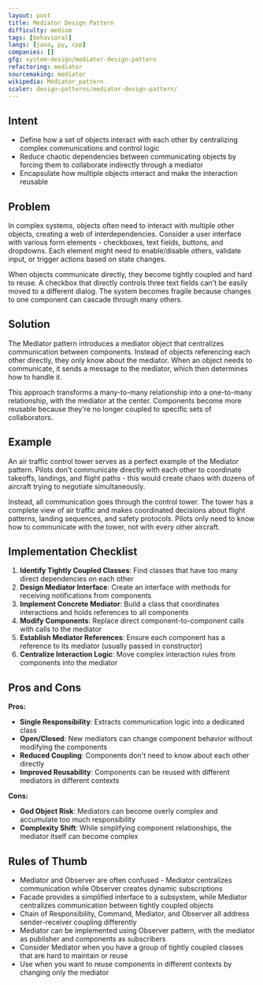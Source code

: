 ```yaml
---
layout: post
title: Mediator Design Pattern
difficulty: medium
tags: [behavioral]
langs: [java, py, cpp]
companies: []
gfg: system-design/mediator-design-pattern
refactoring: mediator
sourcemaking: mediator
wikipedia: Mediator_pattern
scaler: design-patterns/mediator-design-pattern/
---
```


## Intent
- Define how a set of objects interact with each other by centralizing complex communications and control logic
- Reduce chaotic dependencies between communicating objects by forcing them to collaborate indirectly through a mediator
- Encapsulate how multiple objects interact and make the interaction reusable

## Problem

In complex systems, objects often need to interact with multiple other objects, creating a web of interdependencies. Consider a user interface with various form elements - checkboxes, text fields, buttons, and dropdowns. Each element might need to enable/disable others, validate input, or trigger actions based on state changes.

When objects communicate directly, they become tightly coupled and hard to reuse. A checkbox that directly controls three text fields can't be easily moved to a different dialog. The system becomes fragile because changes to one component can cascade through many others.

## Solution

The Mediator pattern introduces a mediator object that centralizes communication between components. Instead of objects referencing each other directly, they only know about the mediator. When an object needs to communicate, it sends a message to the mediator, which then determines how to handle it.

<MdxImage src="https://refactoring.guru/images/patterns/diagrams/mediator/structure.png" />

This approach transforms a many-to-many relationship into a one-to-many relationship, with the mediator at the center. Components become more reusable because they're no longer coupled to specific sets of collaborators.

<MdxImage src="https://sourcemaking.com/files/v2/content/patterns/Mediator-2x.png" />

## Example

An air traffic control tower serves as a perfect example of the Mediator pattern. Pilots don't communicate directly with each other to coordinate takeoffs, landings, and flight paths - this would create chaos with dozens of aircraft trying to negotiate simultaneously.

Instead, all communication goes through the control tower. The tower has a complete view of air traffic and makes coordinated decisions about flight patterns, landing sequences, and safety protocols. Pilots only need to know how to communicate with the tower, not with every other aircraft.

<MdxImage src="https://sourcemaking.com/files/v2/content/patterns/Mediator_example1-2x.png" />

## Implementation Checklist

1. **Identify Tightly Coupled Classes**: Find classes that have too many direct dependencies on each other
2. **Design Mediator Interface**: Create an interface with methods for receiving notifications from components
3. **Implement Concrete Mediator**: Build a class that coordinates interactions and holds references to all components
4. **Modify Components**: Replace direct component-to-component calls with calls to the mediator
5. **Establish Mediator References**: Ensure each component has a reference to its mediator (usually passed in constructor)
6. **Centralize Interaction Logic**: Move complex interaction rules from components into the mediator

## Pros and Cons

**Pros:**
- **Single Responsibility**: Extracts communication logic into a dedicated class
- **Open/Closed**: New mediators can change component behavior without modifying the components
- **Reduced Coupling**: Components don't need to know about each other directly
- **Improved Reusability**: Components can be reused with different mediators in different contexts

**Cons:**
- **God Object Risk**: Mediators can become overly complex and accumulate too much responsibility
- **Complexity Shift**: While simplifying component relationships, the mediator itself can become complex

## Rules of Thumb

- Mediator and Observer are often confused - Mediator centralizes communication while Observer creates dynamic subscriptions
- Facade provides a simplified interface to a subsystem, while Mediator centralizes communication between tightly coupled objects
- Chain of Responsibility, Command, Mediator, and Observer all address sender-receiver coupling differently
- Mediator can be implemented using Observer pattern, with the mediator as publisher and components as subscribers
- Consider Mediator when you have a group of tightly coupled classes that are hard to maintain or reuse
- Use when you want to reuse components in different contexts by changing only the mediator
